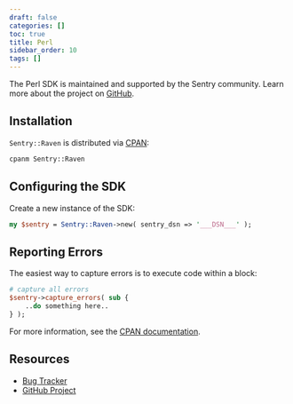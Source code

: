 ```yaml
---
draft: false
categories: []
toc: true
title: Perl
sidebar_order: 10
tags: []
---
```

<Alert level="warning" level="Support"><markdown>

The Perl SDK is maintained and supported by the Sentry community. Learn more about the project on [GitHub](https://github.com/rentrak/perl-raven).

</markdown></Alert>


## Installation

`Sentry::Raven` is distributed via [CPAN](https://metacpan.org/pod/Sentry::Raven):

```bash
cpanm Sentry::Raven
```

## Configuring the SDK

Create a new instance of the SDK:

```perl
my $sentry = Sentry::Raven->new( sentry_dsn => '___DSN___' );
```

## Reporting Errors

The easiest way to capture errors is to execute code within a block:

```perl
# capture all errors
$sentry->capture_errors( sub {
    ..do something here..
} );
```

For more information, see the [CPAN documentation](https://metacpan.org/pod/Sentry::Raven).

## Resources

-   [Bug Tracker](https://github.com/rentrak/perl-raven/issues)
-   [GitHub Project](https://github.com/rentrak/perl-raven)
